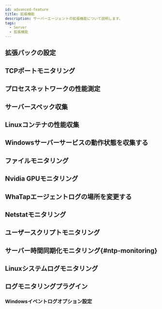 ```yaml
---
id: advanced-feature
title: 拡張機能
description: サーバーエージェントの拡張機能について説明します。
tags:
  - Server
  - 拡張機能
---
```



## 拡張パックの設定


<Serveradfexp /> 

## TCPポートモニタリング


<Serveradftcpport /> 

## プロセスネットワークの性能測定


<Serveradfpnpc />

## サーバースペック収集


<Serveradfcollectspec />

## Linuxコンテナの性能収集


<Serveradfcollectlcp />

## Windowsサーバーサービスの動作状態を収集する


<Serveradfcollectwss /> 

## ファイルモニタリング


<Serveradffilecheck /> 

## Nvidia GPUモニタリング


<Serveradfnvidia /> 

## WhaTapエージェントログの場所を変更する


<Serveradfagentlogch />

## Netstatモニタリング


<Serveradfnetstat />

## ユーザースクリプトモニタリング


<Serveradfuserscript />

## サーバー時間同期化モニタリング{#ntp-monitoring}


<Serveradfntp />

## Linuxシステムログモニタリング


<Serveradflinuxsystemlog />

## ログモニタリングプラグイン


<Serveradflogplugin />

### Windowsイベントログオプション設定


<Logserverwindowsevent />
